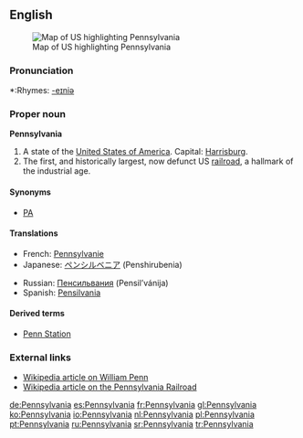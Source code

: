 ==English==
[[Image:Map of USA highlighting Pennsylvania.png|thumb|right|Map of US highlighting Pennsylvania]]

===Pronunciation===
*:Rhymes: [[Rhymes:English:-eɪniə|-eɪniə]]

===Proper noun===
'''Pennsylvania'''

# A state of the [[United States of America]]. Capital: [[Harrisburg]].
# The first, and historically largest, now defunct US [[railroad]], a hallmark of the industrial age.

====Synonyms====
*{{italbrac-colon|US state}} [[PA]]

====Translations====
{{trans-top|US state}}
*French: [[Pennsylvanie]]
*Japanese: [[ペンシルベニア]] (Penshirubenia)
{{trans-mid}}
*Russian: [[Пенсильвания]] (Pensil’vánija) {{f}}
*Spanish: [[Pensilvania]] {{f}}
{{trans-bottom}}

{{trans-top|railroad}}
{{trans-mid}}
{{trans-bottom}}

====Derived terms====
*[[Penn Station]]

===External links===
{{pedialite}}
*[[:w:William Penn|Wikipedia article on William Penn]]
*[[:w:Pennsylvania Railroad|Wikipedia article on the Pennsylvania Railroad]]

[[de:Pennsylvania]]
[[es:Pennsylvania]]
[[fr:Pennsylvania]]
[[gl:Pennsylvania]]
[[ko:Pennsylvania]]
[[io:Pennsylvania]]
[[nl:Pennsylvania]]
[[pl:Pennsylvania]]
[[pt:Pennsylvania]]
[[ru:Pennsylvania]]
[[sr:Pennsylvania]]
[[tr:Pennsylvania]]